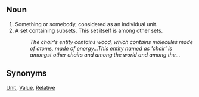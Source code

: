 ==Noun==
# Something or somebody, considered as an individual unit.
#A set containing subsets. This set itself is among other sets.
#:''The chair's entity contains wood, which contains molecules made of atoms, made of energy...This entity named as 'chair' is amongst other chairs and among the world and among the...''

==Synonyms==

[[Unit]], [[Value]], [[Relative]]